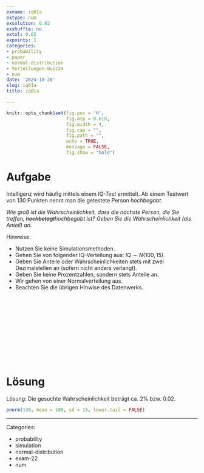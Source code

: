 ```yaml
---
exname: iq01a
extype: num
exsolution: 0.02
exshuffle: no
extol: 0.02
expoints: 1
categories:
- probability
- paper
- normal-distribution
- Verteilungen-Quiz24
- num
date: '2024-10-26'
slug: iq01a
title: iq01a

---
```



  



```r
knitr::opts_chunk$set(fig.pos = 'H',
                      fig.asp = 0.618,
                      fig.width = 4,
                      fig.cap = "", 
                      fig.path = "",
                      echo = TRUE, 
                      message = FALSE,
                      fig.show = "hold")
```







# Aufgabe

Intelligenz wird häufig mittels einem *IQ-Test* ermittelt.
Ab einem Testwert von 130 Punkten nennt man die getestete Person *hochbegabt*.

*Wie groß ist die Wahrscheinlichkeit, dass die nächste Person, die Sie treffen, ~~hochbetagt~~hochbegabt ist? Geben Sie die Wahrscheinlichkeit (als Anteil) an.*

Hinweise:

- Nutzen Sie keine Simulationsmethoden.
- Gehen Sie von folgender IQ-Verteilung aus: $IQ \sim N(100,15)$.
- Geben Sie Anteile oder Wahrscheinlichkeiten stets mit zwei Dezimalstellen an (sofern nicht anders verlangt).
- Geben Sie keine Prozentzahlen, sondern stets Anteile an.
- Wir gehen von einer Normalverteilung aus.
- Beachten Sie die übrigen Hinwise des Datenwerks.



</br>
</br>
</br>
</br>
</br>
</br>
</br>
</br>
</br>
</br>

# Lösung

Lösung: Die gesuchte Wahrscheinlichkeit beträgt ca. 2% bzw. 0.02.



```r
pnorm(130, mean = 100, sd = 15, lower.tail = FALSE)
```







---

Categories: 

- probability
- simulation
- normal-distribution
- exam-22
- num

